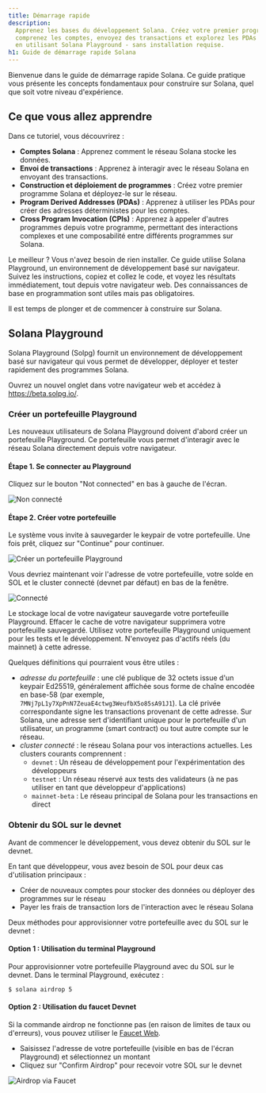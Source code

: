 ```yaml
---
title: Démarrage rapide
description:
  Apprenez les bases du développement Solana. Créez votre premier programme,
  comprenez les comptes, envoyez des transactions et explorez les PDAs et CPIs
  en utilisant Solana Playground - sans installation requise.
h1: Guide de démarrage rapide Solana
---
```


Bienvenue dans le guide de démarrage rapide Solana. Ce guide pratique vous
présente les concepts fondamentaux pour construire sur Solana, quel que soit
votre niveau d'expérience.

## Ce que vous allez apprendre

Dans ce tutoriel, vous découvrirez :

- **Comptes Solana** : Apprenez comment le réseau Solana stocke les données.
- **Envoi de transactions** : Apprenez à interagir avec le réseau Solana en
  envoyant des transactions.
- **Construction et déploiement de programmes** : Créez votre premier programme
  Solana et déployez-le sur le réseau.
- **Program Derived Addresses (PDAs)** : Apprenez à utiliser les PDAs pour créer
  des adresses déterministes pour les comptes.
- **Cross Program Invocation (CPIs)** : Apprenez à appeler d'autres programmes
  depuis votre programme, permettant des interactions complexes et une
  composabilité entre différents programmes sur Solana.

Le meilleur ? Vous n'avez besoin de rien installer. Ce guide utilise Solana
Playground, un environnement de développement basé sur navigateur. Suivez les
instructions, copiez et collez le code, et voyez les résultats immédiatement,
tout depuis votre navigateur web. Des connaissances de base en programmation
sont utiles mais pas obligatoires.

Il est temps de plonger et de commencer à construire sur Solana.

## Solana Playground

Solana Playground (Solpg) fournit un environnement de développement basé sur
navigateur qui vous permet de développer, déployer et tester rapidement des
programmes Solana.

Ouvrez un nouvel onglet dans votre navigateur web et accédez à
https://beta.solpg.io/.

<Steps>
<Step>

### Créer un portefeuille Playground

Les nouveaux utilisateurs de Solana Playground doivent d'abord créer un
portefeuille Playground. Ce portefeuille vous permet d'interagir avec le réseau
Solana directement depuis votre navigateur.

#### Étape 1. Se connecter au Playground

Cliquez sur le bouton "Not connected" en bas à gauche de l'écran.

![Non connecté](/assets/docs/intro/quickstart/pg-not-connected.png)

#### Étape 2. Créer votre portefeuille

Le système vous invite à sauvegarder le keypair de votre portefeuille. Une fois
prêt, cliquez sur "Continue" pour continuer.

![Créer un portefeuille Playground](/assets/docs/intro/quickstart/pg-create-wallet.png)

Vous devriez maintenant voir l'adresse de votre portefeuille, votre solde en SOL
et le cluster connecté (devnet par défaut) en bas de la fenêtre.

![Connecté](/assets/docs/intro/quickstart/pg-connected.png)

<Callout>
  Le stockage local de votre navigateur sauvegarde votre portefeuille
  Playground. Effacer le cache de votre navigateur supprimera votre portefeuille
  sauvegardé. Utilisez votre portefeuille Playground uniquement pour les tests
  et le développement. N'envoyez pas d'actifs réels (du mainnet) à cette
  adresse.
</Callout>

Quelques définitions qui pourraient vous être utiles :

- _adresse du portefeuille_ : une clé publique de 32 octets issue d'un keypair
  Ed25519, généralement affichée sous forme de chaîne encodée en base-58 (par
  exemple, `7MNj7pL1y7XpPnN7ZeuaE4ctwg3WeufbX5o85sA91J1`). La clé privée
  correspondante signe les transactions provenant de cette adresse. Sur Solana,
  une adresse sert d'identifiant unique pour le portefeuille d'un utilisateur,
  un programme (smart contract) ou tout autre compte sur le réseau.
- _cluster connecté_ : le réseau Solana pour vos interactions actuelles. Les
  clusters courants comprennent :
  - `devnet` : Un réseau de développement pour l'expérimentation des
    développeurs
  - `testnet` : Un réseau réservé aux tests des validateurs (à ne pas utiliser
    en tant que développeur d'applications)
  - `mainnet-beta` : Le réseau principal de Solana pour les transactions en
    direct

</Step>
<Step>

### Obtenir du SOL sur le devnet

Avant de commencer le développement, vous devez obtenir du SOL sur le devnet.

En tant que développeur, vous avez besoin de SOL pour deux cas d'utilisation
principaux :

- Créer de nouveaux comptes pour stocker des données ou déployer des programmes
  sur le réseau
- Payer les frais de transaction lors de l'interaction avec le réseau Solana

Deux méthodes pour approvisionner votre portefeuille avec du SOL sur le devnet :

#### Option 1 : Utilisation du terminal Playground

Pour approvisionner votre portefeuille Playground avec du SOL sur le devnet.
Dans le terminal Playground, exécutez :

```terminal
$ solana airdrop 5
```

#### Option 2 : Utilisation du faucet Devnet

Si la commande airdrop ne fonctionne pas (en raison de limites de taux ou
d'erreurs), vous pouvez utiliser le [Faucet Web](https://faucet.solana.com/).

- Saisissez l'adresse de votre portefeuille (visible en bas de l'écran
  Playground) et sélectionnez un montant
- Cliquez sur "Confirm Airdrop" pour recevoir votre SOL sur le devnet

![Airdrop via Faucet](/assets/docs/intro/quickstart/faucet-airdrop.gif)

</Step>
</Steps>

